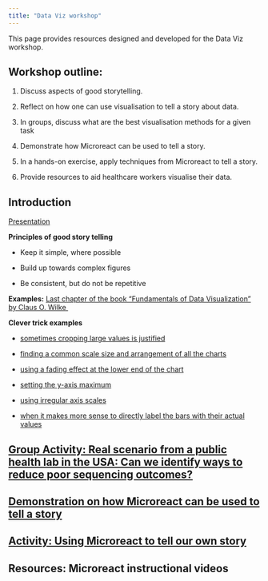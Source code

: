 ```yaml
---
title: "Data Viz workshop"
---
```


This page provides resources designed and developed for the Data Viz workshop.

## **Workshop outline:**

1.  Discuss aspects of good storytelling. 

2.  Reflect on how one can use visualisation to tell a story about data.

3.  In groups, discuss what are the best visualisation methods for a given task

4.  Demonstrate how Microreact can be used to tell a story.

5.  In a hands-on exercise, apply techniques from Microreact to tell a story. 

6.  Provide resources to aid healthcare workers visualise their data.

## **Introduction**

[Presentation](presentations/Telling%20a%20story%20and%20making%20a%20point.pdf)

**Principles of good story telling**

-   Keep it simple, where possible

-   Build up towards complex figures

-   Be consistent, but do not be repetitive

**Examples:** [Last chapter of the book "Fundamentals of Data Visualization" by Claus O. Wilke ](https://clauswilke.com/dataviz/telling-a-story.html)

**Clever trick examples**

-   [sometimes cropping large values is justified](https://www.visualisingdata.com/2017/01/little-visualisation-design-part-32/)

-   [finding a common scale size and arrangement of all the charts](https://visualisingdata.com/2016/05/little-visualisation-design-part-16/)

-   [using a fading effect at the lower end of the chart](https://www.visualisingdata.com/2016/03/the-little-of-visualisation-design-part-5/)

-   [setting the y-axis maximum](https://www.visualisingdata.com/2016/03/the-little-of-visualisation-design-part-2/)

-   [using irregular axis scales](https://www.visualisingdata.com/2019/06/the-little-of-visualisation-design-part-64/)

-   [when it makes more sense to directly label the bars with their actual values](https://www.visualisingdata.com/2019/12/the-little-of-visualisation-design-part-69/)

## [**Group Activity: Real scenario from a public health lab in the USA: Can we identify ways to reduce poor sequencing outcomes?**](dataviz_groupactivity.qmd)

## [**Demonstration on how Microreact can be used to tell a story**](dataviz_microreact_demo.qmd)

## [**Activity: Using Microreact to tell our own story**](dataviz_Microreact_activity.qmd)

## Resources: **Microreact instructional videos**
